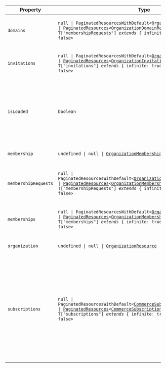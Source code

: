 | Property                                             | Type                                                                                                                                                                                                                                                                                                                                                                                                   | Description                                                                                                                                                                                                    |
| ---------------------------------------------------- | ------------------------------------------------------------------------------------------------------------------------------------------------------------------------------------------------------------------------------------------------------------------------------------------------------------------------------------------------------------------------------------------------------ | -------------------------------------------------------------------------------------------------------------------------------------------------------------------------------------------------------------- |
| <a id="domains"></a> `domains`                       | <code>null \| PaginatedResourcesWithDefault\<[OrganizationDomainResource](/docs/references/javascript/types/organization-domain)\> \| [PaginatedResources](#paginated-resources)\<[OrganizationDomainResource](/docs/references/javascript/types/organization-domain), T\["membershipRequests"\] _extends_ \{ infinite: true; \} ? true : false\></code>                                               | Includes a paginated list of the organization's domains.                                                                                                                                                       |
| <a id="invitations"></a> `invitations`               | <code>null \| PaginatedResourcesWithDefault\<[OrganizationInvitationResource](/docs/references/javascript/types/organization-invitation)\> \| [PaginatedResources](#paginated-resources)\<[OrganizationInvitationResource](/docs/references/javascript/types/organization-invitation), T\["invitations"\] _extends_ \{ infinite: true; \} ? true : false\></code>                                      | Includes a paginated list of the organization's invitations.                                                                                                                                                   |
| <a id="isloaded"></a> `isLoaded`                     | `boolean`                                                                                                                                                                                                                                                                                                                                                                                              | A boolean that indicates whether Clerk has completed initialization. Initially `false`, becomes `true` once Clerk loads.                                                                                       |
| <a id="membership"></a> `membership`                 | <code>undefined \| null \| [OrganizationMembershipResource](/docs/references/javascript/types/organization-membership)</code>                                                                                                                                                                                                                                                                          | The current organization membership.                                                                                                                                                                           |
| <a id="membershiprequests"></a> `membershipRequests` | <code>null \| PaginatedResourcesWithDefault\<[OrganizationMembershipRequestResource](/docs/references/javascript/types/organization-membership-request)\> \| [PaginatedResources](#paginated-resources)\<[OrganizationMembershipRequestResource](/docs/references/javascript/types/organization-membership-request), T\["membershipRequests"\] _extends_ \{ infinite: true; \} ? true : false\></code> | Includes a paginated list of the organization's membership requests.                                                                                                                                           |
| <a id="memberships"></a> `memberships`               | <code>null \| PaginatedResourcesWithDefault\<[OrganizationMembershipResource](/docs/references/javascript/types/organization-membership)\> \| [PaginatedResources](#paginated-resources)\<[OrganizationMembershipResource](/docs/references/javascript/types/organization-membership), T\["memberships"\] _extends_ \{ infinite: true; \} ? true : false\></code>                                      | Includes a paginated list of the organization's memberships.                                                                                                                                                   |
| <a id="organization"></a> `organization`             | <code>undefined \| null \| [OrganizationResource](/docs/references/javascript/organization)</code>                                                                                                                                                                                                                                                                                                     | The currently active organization.                                                                                                                                                                             |
| <a id="subscriptions"></a> `subscriptions`           | <code>null \| PaginatedResourcesWithDefault\<[CommerceSubscriptionItemResource](/docs/references/javascript/types/commerce-subscription-item-resource)\> \| [PaginatedResources](#paginated-resources)\<[CommerceSubscriptionItemResource](/docs/references/javascript/types/commerce-subscription-item-resource), T\["subscriptions"\] _extends_ \{ infinite: true; \} ? true : false\></code>        | **`Experimental`** This is an experimental API for the Billing feature that is available under a public beta, and the API is subject to change. Includes a paginated list of the organization's subscriptions. |
